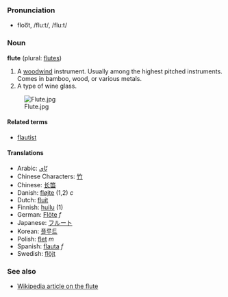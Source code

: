 ===Pronunciation===
*floo͞t, /fluːt/, /flu:t/

===Noun===
'''flute''' (plural: [[flutes]])

#A [[woodwind]] instrument.  Usually among the highest pitched instruments.  Comes in bamboo, wood, or various metals.
#A type of wine glass.<!-- please improve. [[User:Hippietrail|Hippietrail]] 05:57, 9 Mar 2004 (UTC) -->

[[Image:Flute.jpg]]

====Related terms====
*[[flautist]]

====Translations====
*Arabic: [[نّاي]]
*Chinese Characters: [[竹]]
*Chinese: [[长笛]]
*Danish: [[fløjte]] (1,2) ''c''
*Dutch: [[fluit]]
*Finnish: [[huilu]] (1)
*German: [[Flöte]] ''f''
*Japanese: [[フルート]]
*Korean: [[플루트]]
*Polish: [[flet]] ''m''
*Spanish: [[flauta]] ''f''
*Swedish: [[flöjt]]

=== See also ===

* [[w:flute|Wikipedia article on the flute]]